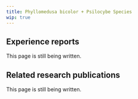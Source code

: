 ---
title: Phyllomedusa bicolor + Psilocybe Species
wip: true
---

## Experience reports

This page is still being written.

## Related research publications

This page is still being written.

